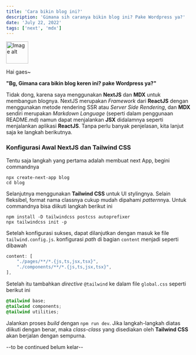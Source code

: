```yaml
---
title: 'Cara bikin blog ini?'
description: 'Gimana sih caranya bikin blog ini? Pake Wordpress ya?'
date: 'July 22, 2022'
tags: ['next', 'mdx']
---
```


<div className="flex justify-start items-center">
    <img src={'https://ngeblog-blog.vercel.app/_next/image?url=%2Fpixel_me_removedbg.png&w=256&q=75'} alt="Image alt" width="60" /> 
    <p className="text-amber-500">Hai gaes~</p>
</div>

**"Bg, Gimana cara bikin blog keren ini? pake Wordpress ya?"**

Tidak dong, karena saya menggunakan **NextJS** dan **MDX** untuk membangun blognya. NextJS merupakan 
<i>Framework</i> 
dari **ReactJS** dengan menggunakan metode rendering SSR atau <i>Server Side Rendering</i>, dan **MDX** sendiri
merupakan <i>Markdown Language</i> (seperti dalam penggunaan README.md) namun dapat menjalankan **JSX** didalamnya
seperti menjalankan aplikasi **ReactJS**. Tanpa perlu banyak penjelasan, kita lanjut saja ke langkah berikutnya.

### Konfigurasi Awal NextJS dan Tailwind CSS

Tentu saja langkah yang pertama adalah membuat next App, begini commandnya

```
npx create-next-app blog
cd blog
```

Selanjutnya menggunakan **Tailwind CSS** untuk UI stylingnya. Selain fleksibel, format nama classnya cukup mudah dipahami <i>pattern</i>nya.
Untuk commandnya bisa diikuti langkah berikut ini

```
npm install -D tailwindcss postcss autoprefixer
npx tailwindcss init -p
```
Setelah konfigurasi sukses, dapat dilanjutkan dengan masuk ke file ``tailwind.config.js``.
konfigurasi <i>path</i> di bagian ``content`` menjadi seperti dibawah

```typescript
content: [
    "./pages/**/*.{js,ts,jsx,tsx}",
    "./components/**/*.{js,ts,jsx,tsx}",
],
```

Setelah itu tambahkan <i>directive</i> ``@tailwind`` ke dalam file ``global.css`` seperti berikut ini
```css
@tailwind base;
@tailwind components;
@tailwind utilities;
```

Jalankan proses <i>build</i> dengan ``npm run dev``. Jika langkah-langkah diatas diikuti dengan benar, 
maka <i>class-class</i> yang disediakan oleh **Tailwind CSS** akan berjalan dengan sempurna.

--to be continued belum kelar--